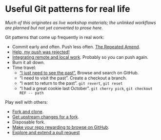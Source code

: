 # Useful Git patterns for real life {#sec-workflows-intro .unnumbered}

*Much of this originates as live workshop materials; the unlinked workflows are planned but not yet converted to prose here.*

Git patterns that come up frequently in real work:

-   Commit early and often. Push less often. [The Repeated Amend](sec-repeated-amend).
-   [Help, my push was rejected!](sec-push-rejected)
-   [Integrating remote and local work](sec-pull-tricky). Probably so you can push again.
-   Burn it all down.
-   Time travel:
    -   ["I just need to see the past".](sec-time-travel-see-past) Browse and search on GitHub.
    -   "I need to visit the past". Create a checkout a branch.
    -   "I want to return to the past". `git revert`, `git reset`
    -   "I had a great cookie last October". `git cherry pick`, `git checkout REF -- path`

Play well with others:

-   [Fork and clone](sec-fork-and-clone).
-   [Get upstream changes for a fork](sec-upstream-changes).
-   Disposable fork.
-   [Make your repo rewarding to browse on GitHub](sec-workflows-browsability).
-   [Explore and extend a pull request](sec-pr-extend)
